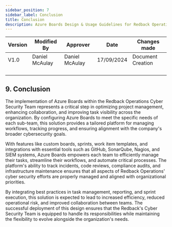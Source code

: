 ```yaml
---
sidebar_position: 7
sidebar_label: Conclusion
title: Conclusion
description: Azure Boards Design & Usage Guidelines for Redback Operations
---
```

<div style={{ width: '100%' }}>
  <table style={{ width: '100%', borderCollapse: 'collapse' }}>
    <thead>
      <tr>
        <th style={{ width: '20%', textAlign: 'center' }}>Version</th>
        <th style={{ width: '20%', textAlign: 'center' }}>Modified By</th>
        <th style={{ width: '20%', textAlign: 'center' }}>Approver</th>
        <th style={{ width: '20%', textAlign: 'center' }}>Date</th>
        <th style={{ width: '20%', textAlign: 'center' }}>Changes made</th>
      </tr>
    </thead>
    <tbody>
      <tr>
        <td style={{ textAlign: 'center' }}>V1.0</td>
        <td style={{ textAlign: 'center' }}>Daniel McAulay</td>
        <td style={{ textAlign: 'center' }}>Daniel McAulay</td>
        <td style={{ textAlign: 'center' }}>17/09/2024</td>
        <td style={{ textAlign: 'center' }}>Document Creation</td>
      </tr>
      <tr>
        <td style={{ textAlign: 'center' }}></td>
        <td style={{ textAlign: 'center' }}></td>
        <td style={{ textAlign: 'center' }}></td>
        <td style={{ textAlign: 'center' }}></td>
        <td style={{ textAlign: 'center' }}></td>
      </tr>
      <tr>
        <td style={{ textAlign: 'center' }}></td>
        <td style={{ textAlign: 'center' }}></td>
        <td style={{ textAlign: 'center' }}></td>
        <td style={{ textAlign: 'center' }}></td>
        <td style={{ textAlign: 'center' }}></td>
      </tr>
      <tr>
        <td style={{ textAlign: 'center' }}></td>
        <td style={{ textAlign: 'center' }}></td>
        <td style={{ textAlign: 'center' }}></td>
        <td style={{ textAlign: 'center' }}></td>
        <td style={{ textAlign: 'center' }}></td>
      </tr>
      <tr>
        <td style={{ textAlign: 'center' }}></td>
        <td style={{ textAlign: 'center' }}></td>
        <td style={{ textAlign: 'center' }}></td>
        <td style={{ textAlign: 'center' }}></td>
        <td style={{ textAlign: 'center' }}></td>
      </tr>
    </tbody>
  </table>
</div>

<div style={{height: '4px', width: '100%', background: '#FFA500', margin: '20px 0'}}></div>

## 9. Conclusion

The implementation of Azure Boards within the Redback Operations Cyber Security Team represents a critical step in optimizing project management, enhancing collaboration, and improving task visibility across the organization. By configuring Azure Boards to meet the specific needs of each sub-team, this solution provides a tailored platform for managing workflows, tracking progress, and ensuring alignment with the company\'s broader cybersecurity goals.

With features like custom boards, sprints, work item templates, and integrations with essential tools such as GitHub, SonarQube, Nagios, and SIEM systems, Azure Boards empowers each team to efficiently manage their tasks, streamline their workflows, and automate critical processes. The platform\'s ability to track incidents, code reviews, compliance audits, and infrastructure maintenance ensures that all aspects of Redback Operations\' cyber security efforts are properly managed and aligned with organizational priorities.

By integrating best practices in task management, reporting, and sprint execution, this solution is expected to lead to increased efficiency, reduced operational risk, and improved collaboration between teams. The successful deployment of this design ensures that the Redback's Cyber Security Team is equipped to handle its responsibilities while maintaining the flexibility to evolve alongside the organization's needs.

<div style={{height: '4px', width: '100%', background: '#FFA500', margin: '20px 0'}}></div>